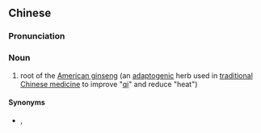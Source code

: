 ==Chinese==
{{zh-forms|s=泡参|s2=泡叁|t=泡參|t2=泡蔘}}

===Pronunciation===
{{zh-pron
|m=pàoshēn
|cat=n
}}

===Noun===
{{zh-noun}}

# root of the [[American ginseng]] {{taxlink|Panax quinquefolium|species|noshow=1}} (an [[adaptogenic]] herb used in [[traditional Chinese medicine]] to improve "[[qi]]" and reduce "heat")

====Synonyms====
* {{zh-l|西洋參}}, {{zh-l|洋參}}